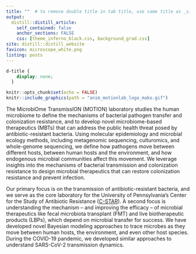 ```yaml
---
title: ""  # to remove double title in tab title, use same title as _site.yaml; to use ;title: index title', leave blank
output:
  distill::distill_article:
    self_contained: false
    anchor_sections: FALSE
    css: [theme_inferno_black.css, background_grad.css]
site: distill::distill_website
favicon: microscope_white.png
listing: posts
---
```


```css
d-title {
    display: none;
  }
```

```r

knitr::opts_chunk$set(echo = FALSE)
knitr::include_graphics(path = "anim_motionlab_logo_mako.gif")

```
  
The MicrobiOme TransmissION (MOTION) laboratory studies the human microbiome to define the mechanisms of bacterial pathogen transfer and colonization resistance, and to develop novel microbiome-based therapeutics (MBTs) that can address the public health threat posed by antibiotic-resistant bacteria. Using molecular epidemiology and microbial ecology methods, including metagenomic sequencing, culturomics, and whole-genome sequencing, we define how pathogens move between different hosts, between human hosts and the environment, and how endogenous microbial communities affect this movement. We leverage insights into the mechanisms of bacterial transmission and colonization resistance to design microbial therapeutics that can restore colonization resistance and prevent infection.  
  
Our primary focus is on the transmission of antibiotic-resistant bacteria, and we serve as the core laboratory for the University of Pennsylvania's Center for the Study of Antibiotic Resistance ([C-STAR](ares.med.upenn.edu)). A second focus is understanding the mechanism -- and improving the efficacy -- of microbial therapeutics like fecal microbiota transplant (FMT) and live biotherapeutic products (LBPs), which depend on microbial transfer for success. We have developed novel Bayesian modeling approaches to trace microbes as they move between human hosts, the environment, and even other host species. During the COVID-19 pandemic, we developed similar approaches to understand SARS-CoV-2 transmission dynamics.  
  
 <br>

 <br>

 <br>
 
